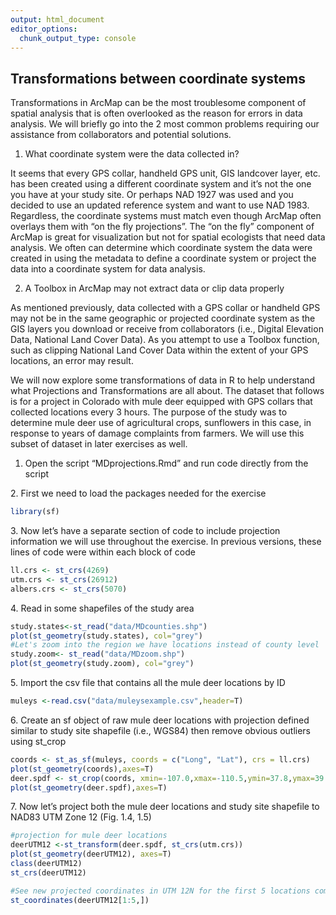 ```yaml
---
output: html_document
editor_options: 
  chunk_output_type: console
---
```


## Transformations between coordinate systems

Transformations in ArcMap can be the most troublesome component of spatial analysis that is often overlooked as the reason for errors in data analysis. We will briefly go into the 2 most common problems requiring our assistance from collaborators and potential solutions.

1.  What coordinate system were the data collected in?

It seems that every GPS collar, handheld GPS unit, GIS landcover layer, etc. has been created using a different coordinate system and it's not the one you have at your study site. Or perhaps NAD 1927 was used and you decided to use an updated reference system and want to use NAD 1983. Regardless, the coordinate systems must match even though ArcMap often overlays them with "on the fly projections". The "on the fly" component of ArcMap is great for visualization but not for spatial ecologists that need data analysis. We often can determine which coordinate system the data were created in using the metadata to define a coordinate system or project the data into a coordinate system for data analysis.

2.  A Toolbox in ArcMap may not extract data or clip data properly

As mentioned previously, data collected with a GPS collar or handheld GPS may not be in the same geographic or projected coordinate system as the GIS layers you download or receive from collaborators (i.e., Digital Elevation Data, National Land Cover Data). As you attempt to use a Toolbox function, such as clipping National Land Cover Data within the extent of your GPS locations, an error may result.

We will now explore some transformations of data in R to help understand what Projections and Transformations are all about. The dataset that follows is for a project in Colorado with mule deer equipped with GPS collars that collected locations every 3 hours. The purpose of the study was to determine mule deer use of agricultural crops, sunflowers in this case, in response to years of damage complaints from farmers. We will use this subset of dataset in later exercises as well.

1.  Open the script "MDprojections.Rmd" and run code directly from the script

2\. First we need to load the packages needed for the exercise

```r
library(sf)
```

3\. Now let's have a separate section of code to include projection information we will use throughout the exercise. In previous versions, these lines of code were within each block of code

```r
ll.crs <- st_crs(4269)
utm.crs <- st_crs(26912)
albers.crs <- st_crs(5070)
```

4\. Read in some shapefiles of the study area

```r
study.states<-st_read("data/MDcounties.shp")
plot(st_geometry(study.states), col="grey")
#Let's zoom into the region we have locations instead of county level
study.zoom<- st_read("data/MDzoom.shp")
plot(st_geometry(study.zoom), col="grey")
```

5\. Import the csv file that contains all the mule deer locations by ID

```r
muleys <-read.csv("data/muleysexample.csv",header=T)
```

6\. Create an sf object of raw mule deer locations with projection defined similar to study site shapefile (i.e., WGS84) then remove obvious outliers using st_crop

```r
coords <- st_as_sf(muleys, coords = c("Long", "Lat"), crs = ll.crs)
plot(st_geometry(coords),axes=T)
deer.spdf <- st_crop(coords, xmin=-107.0,xmax=-110.5,ymin=37.8,ymax=39.0)
plot(st_geometry(deer.spdf),axes=T)
```

7\. Now let's project both the mule deer locations and study site shapefile to NAD83 UTM Zone 12 (Fig. 1.4, 1.5)

```r
#projection for mule deer locations
deerUTM12 <-st_transform(deer.spdf, st_crs(utm.crs))
plot(st_geometry(deerUTM12), axes=T)
class(deerUTM12)
st_crs(deerUTM12)

#See new projected coordinates in UTM 12N for the first 5 locations compared to similar line of code above in latitude/longitude
st_coordinates(deerUTM12[1:5,])
```
